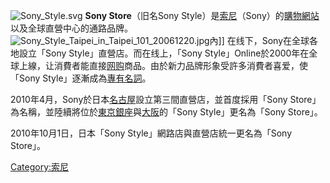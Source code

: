 {{多個問題|
{{copyedit|time=2013-10-02T02:55:56+00:00}}
{{unreferenced|time=2013-02-24T01:58:48+00:00}}
{{expand|time=2013-02-24T01:58:48+00:00}}
}}
[[File:Sony_Style.svg|right]]
'''Sony Store'''（旧名Sony Style）是[[索尼|索尼]]（Sony）的[[購物網站|購物網站]]以及全球直營中心的通路品牌。
[[File:Sony_Style_Taipei_in_Taipei_101_20061220.jpg|thumb]]內]]
在线下，Sony在全球各地設立「Sony Style」直營店。而在线上，「Sony Style」Online於2000年在全球上線，让消費者能直接[[網路購物|网购]]商品。由於新力品牌形象受許多消費者喜爱，使「Sony Style」逐漸成為[[專有名詞|專有名詞]]。

2010年4月，Sony於日本[[名古屋|名古屋]]設立第三間直營店，並首度採用「Sony Store」為名稱，並陸續將位於[[東京|東京]][[銀座|銀座]]與[[大阪市|大阪]]的「Sony Style」更名為「Sony Store」。

2010年10月1日，日本「Sony Style」網路店與直營店統一更名為「Sony Store」。

{{Sony品牌}}

[[Category:索尼|Category:索尼]]